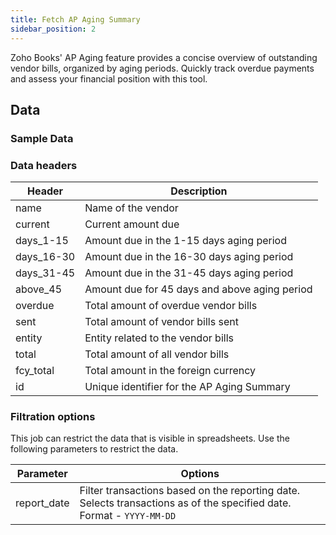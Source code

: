 ```yaml
---
title: Fetch AP Aging Summary
sidebar_position: 2
---
```



Zoho Books' AP Aging feature provides a concise overview of outstanding vendor bills, organized by aging periods. Quickly track overdue payments and assess your financial position with this tool.

<AddJob
  template="gsheet_zoho_books_simple_get_ap_aging_summary"
/>


## Data

### Sample Data

<Gsheet
  src="https://docs.google.com/spreadsheets/d/1-gX-uq5YrTW-6gQJYM-mNXitEOfJLTiQCvPtV8CR1Yc/edit#gid=1961156186"
/>


### Data headers

| Header    | Description                                           |
|-----------|-------------------------------------------------------|
| name | Name of the vendor                                    |
| current       | Current amount due                                   |
| days_1-15      | Amount due in the 1-15 days aging period              |
| days_16-30     | Amount due in the 16-30 days aging period             |
| days_31-45     | Amount due in the 31-45 days aging period             |
| above_45       | Amount due for 45 days and above aging period         |
| overdue   | Total amount of overdue vendor bills                   |
| sent      | Total amount of vendor bills sent                      |
| entity    | Entity related to the vendor bills                     |
| total     | Total amount of all vendor bills                       |
| fcy_total | Total amount in the foreign currency                   |
| id        | Unique identifier for the AP Aging Summary             |




### Filtration options

This job can restrict the data that is visible in spreadsheets. Use the following parameters to restrict the data.

| Parameter | Options |
|----|----|                                                                                  
| report_date | Filter transactions based on the reporting date. Selects transactions as of the specified date. Format - `YYYY-MM-DD` |


<!---
## Others

### Similar jobs

Similar sort of data can be achieved by using get accounting transaction job and filtering it by invoice type. 

### Reports that use this job

Here are some of the report templates that use this job: 
-->